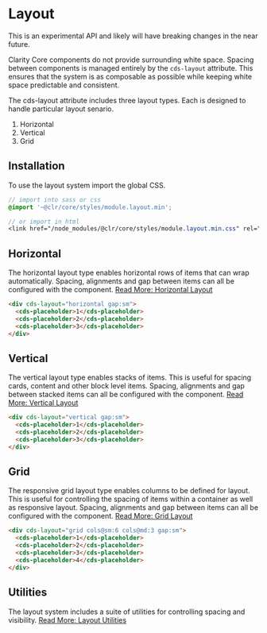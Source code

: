 
<Meta title="Experimental/Layout/Get Started" />

# Layout

<cds-alert status="warning" closable="false" cds-layout="m-b:md">
  <cds-alert-content>This is an experimental API and likely will have breaking changes in the near future.</cds-alert-content>
</cds-alert>

Clarity Core components do not provide surrounding white space. Spacing
between components is managed entirely by the `cds-layout` attribute. This
ensures that the system is as composable as possible while keeping white space
predictable and consistent.

The cds-layout attribute includes three layout types. Each is designed to
handle particular layout senario.

1. Horizontal
2. Vertical
3. Grid

## Installation

To use the layout system import the global CSS.

```scss
// import into sass or css
@import '~@clr/core/styles/module.layout.min';

// or import in html
<link href="/node_modules/@clr/core/styles/module.layout.min.css" rel="stylesheet">
```

## Horizontal

The horizontal layout type enables horizontal rows of items that can wrap automatically.
Spacing, alignments and gap between items can all be configured with the component.
[Read More: Horizontal Layout](?path=/docs/experimental-layout-horizontal--page)

<Story id="experimental-layout-stories--horizontal-layout" />

```html
<div cds-layout="horizontal gap:sm">
  <cds-placeholder>1</cds-placeholder>
  <cds-placeholder>2</cds-placeholder>
  <cds-placeholder>3</cds-placeholder>
</div>
```

## Vertical

The vertical layout type enables stacks of items. This is useful for spacing
cards, content and other block level items. Spacing, alignments and gap between
stacked items can all be configured with the component.
[Read More: Vertical Layout](?path=/docs/experimental-layout-vertical--page)

<Story id="experimental-layout-stories--vertical-layout" />

```html
<div cds-layout="vertical gap:sm">
  <cds-placeholder>1</cds-placeholder>
  <cds-placeholder>2</cds-placeholder>
  <cds-placeholder>3</cds-placeholder>
</div>
```

## Grid

The responsive grid layout type enables columns to be defined for layout. This is useful
for controlling the spacing of items within a container as well as responsive
layout. Spacing, alignments and gap between items can all be configured with
the component. [Read More: Grid Layout](?path=/docs/experimental-layout-grid--page)

<Story id="experimental-layout-stories--grid-layout-columns-responsive" />

```html
<div cds-layout="grid cols@sm:6 cols@md:3 gap:sm">
  <cds-placeholder>1</cds-placeholder>
  <cds-placeholder>2</cds-placeholder>
  <cds-placeholder>3</cds-placeholder>
  <cds-placeholder>4</cds-placeholder>
</div>
```

## Utilities

The layout system includes a suite of utilities for controlling spacing and visibility.
[Read More: Layout Utilities](?path=/docs/experimental-layout-utilities--page)